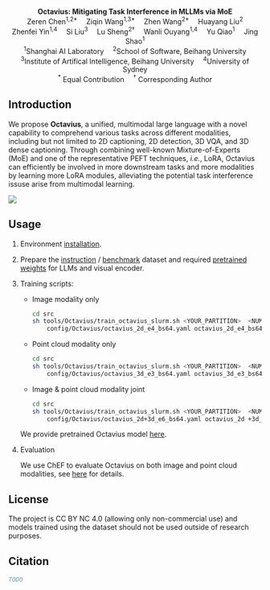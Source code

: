 
<br/>

<div align="center" style={{fontSize: '24px'}}>
    <b>Octavius: Mitigating Task Interference in MLLMs via MoE</b> <br/>
</div>


<div align="center">
    Zeren Chen<sup>1,2*</sup>&emsp;
    Ziqin Wang<sup>1,3*</sup>&emsp;
    Zhen Wang<sup>2*</sup>&emsp;
    Huayang Liu<sup>2</sup>
    <br/>
    Zhenfei Yin<sup>1,4</sup>&emsp;
    Si Liu<sup>3</sup>&emsp;
    Lu Sheng<sup>2†</sup>&emsp;
    Wanli Ouyang<sup>1,4</sup>&emsp;
    Yu Qiao<sup>1</sup>&emsp;
    Jing Shao<sup>1</sup>
</div>

<div align="center">
    <sup>1</sup>Shanghai AI Laboratory&emsp;
    <sup>2</sup>School of Software, Beihang University
    <br/>
    <sup>3</sup>Institute of Artifical Intelligence, Beihang University&emsp;
    <sup>4</sup>University of Sydney
    <br/>
    <sup>*</sup> Equal Contribution&emsp;
    <sup>†</sup> Corresponding Author
</div>

<PaperListButton 
    arxiv_link="https://www.baidu.com"
    code_link="https://www.google.com"
    model_zoo_link="/tutorial/training#octavius-model-zoo"
/>

## Introduction

We propose **Octavius**, a unified, multimodal large language with a novel capability to comprehend various tasks across different modalities, including but not limited to 2D captioning, 2D detection, 3D VQA, and 3D dense captioning. Through combining well-known Mixture-of-Experts (MoE) and one of the representative PEFT techniques, *i.e.*, LoRA, Octavius can efficiently be involved in more downstream tasks and more modalities by learning more LoRA modules, alleviating the potential task interference issuse arise from multimodal learning.

<img src="/logo/Octavius_arch.png"/>
<br/>

## Usage

1. Environment [installation](/tutorial/installation/training).

2. Prepare the [instruction](/tutorial/datasets/instruction) / [benchmark](/tutorial/datasets/benchmark) dataset and required [pretrained weights](/tutorial/training#prepare-required-checkpoints) for LLMs and visual encoder.

3. Training scripts:

    - Image modality only

        ```bash
        cd src
        sh tools/Octavius/train_octavius_slurm.sh <YOUR_PARTITION>  <NUM_GPU> \
            config/Octavius/octavius_2d_e4_bs64.yaml octavius_2d_e4_bs64
        ```

    - Point cloud modality only

        ```bash
        cd src
        sh tools/Octavius/train_octavius_slurm.sh <YOUR_PARTITION>  <NUM_GPU> \
            config/Octavius/octavius_3d_e3_bs64.yaml octavius_3d_e3_bs64
        ```

    - Image & point cloud modality joint

        ```bash
        cd src
        sh tools/Octavius/train_octavius_slurm.sh <YOUR_PARTITION>  <NUM_GPU> \
            config/Octavius/octavius_2d+3d_e6_bs64.yaml octavius_2d +3d_e6_bs64
        ```

    We provide pretrained Octavius model [here](/tutorial/training#octavius-model-zoo).

4. Evaluation

    We use ChEF to evaluate Octavius on both image and point cloud modalities, see [here](/tutorial/benchmark/default#lamm-benchmark) for details.

## License

The project is CC BY NC 4.0 (allowing only non-commercial use) and models trained using the dataset should not be used outside of research purposes. 

## Citation

```bibtex
TODO
```